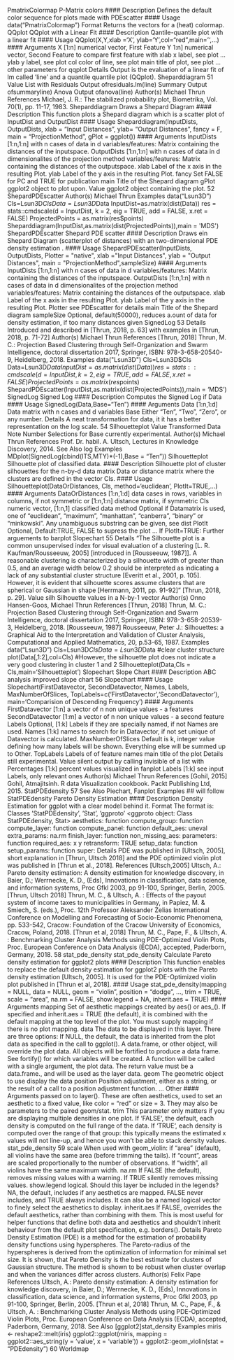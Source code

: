 PmatrixColormap P-Matrix colors
#### Description
Defines the default color sequence for plots made with PDEscatter
#### Usage
data("PmatrixColormap")
Format
Returns the vectors for a (heat) colormap.
QQplot QQplot with a Linear Fit
#### Description
Qantile-quantile plot with a linear fit
#### Usage
QQplot(X,Y,xlab ='X', ylab='Y',col="red",main='',...)
#### Arguments
X [1:n] numerical vector, First Feature
Y 1:n] numerical vector, Second Feature to compare first feature with
xlab x label, see plot ...
ylab y label, see plot
col color of line, see plot
main title of plot, see plot
... other parameters for qqplot
Details
Output is the evaluation of a linear fit of lm called ’line’ and a quantile quantile plot (QQplot).
Sheparddiagram 51
Value
List with
Residuals Output ofresiduals.lm(line)
Summary Output ofsummaryline)
Anova Output ofanova(line)
Author(s)
Michael Thrun
References
Michael, J. R.: The stabilized probability plot, Biometrika, Vol. 70(1), pp. 11-17, 1983.
Sheparddiagram Draws a Shepard Diagram
#### Description
This function plots a Shepard diagram which is a scatter plot of InputDist and OutputDist
#### Usage
Sheparddiagram(InputDists, OutputDists, xlab = "Input Distances",
ylab= "Output Distances", fancy = F,
main = "ProjectionMethod", gPlot = ggplot())
#### Arguments
InputDists [1:n,1:n] with n cases of data in d variables/features: Matrix containing the distances
of the inputspace.
OutputDists [1:n,1:n] with n cases of data in d dimensionalites of the projection method
variables/features: Matrix containing the distances of the outputspace.
xlab Label of the x axis in the resulting Plot.
ylab Label of the y axis in the resulting Plot.
fancy Set FALSE for PC and TRUE for publication
main Title of the Shepard diagram
gPlot ggplot2 object to plot upon.
Value
ggplot2 object containing the plot.
52 ShepardPDEscatter
Author(s)
Michael Thrun
Examples
data("Lsun3D")
Cls=Lsun3D$Cls
Data=Lsun3D$Data
InputDist=as.matrix(dist(Data))
res = stats::cmdscale(d = InputDist, k = 2, eig = TRUE,
add = FALSE, x.ret = FALSE)
ProjectedPoints = as.matrix(res$points)
Sheparddiagram(InputDist,as.matrix(dist(ProjectedPoints)),main = 'MDS')
ShepardPDEscatter Shepard PDE scatter
#### Description
Draws ein Shepard Diagram (scatterplot of distances) with an two-dimensional PDE density estimation
.
#### Usage
ShepardPDEscatter(InputDists, OutputDists, Plotter = "native",
xlab ="Input Distances", ylab = "Output Distances",
main = "ProjectionMethod",sampleSize)
#### Arguments
InputDists [1:n,1:n] with n cases of data in d variables/features: Matrix containing the distances
of the inputspace.
OutputDists [1:n,1:n] with n cases of data in d dimensionalites of the projection method
variables/features: Matrix containing the distances of the outputspace.
xlab Label of the x axis in the resulting Plot.
ylab Label of the y axis in the resulting Plot.
Plotter see PDEscatter for details
main Title of the Shepard diagram
sampleSize Optional, default(50000), reduces a.ount of data for density estimation, if too
many distances given
SignedLog 53
Details
Introduced and described in [Thrun, 2018, p. 63] with examples in [Thrun, 2018, p. 71-72]
Author(s)
Michael Thrun
References
[Thrun, 2018] Thrun, M. C.: Projection Based Clustering through Self-Organization and Swarm
Intelligence, doctoral dissertation 2017, Springer, ISBN: 978-3-658-20540-9, Heidelberg, 2018.
Examples
data("Lsun3D")
Cls=Lsun3D$Cls
Data=Lsun3D$Data
InputDist=as.matrix(dist(Data))
res = stats::cmdscale(d = InputDist, k = 2, eig = TRUE,
add = FALSE, x.ret = FALSE)
ProjectedPoints = as.matrix(res$points)
ShepardPDEscatter(InputDist,as.matrix(dist(ProjectedPoints)),main = 'MDS')
SignedLog Signed Log
#### Description
Computes the Signed Log if Data
#### Usage
SignedLog(Data,Base="Ten")
#### Arguments
Data [1:n,1:d] Data matrix with n cases and d variables
Base Either "Ten", "Two", "Zero", or any number.
Details
A neat transformation for data, it it has a better representation on the log scale.
54 Silhouetteplot
Value
Transformed Data
Note
Number Selections for Base currently experimental.
Author(s)
Michael Thrun
References
Prof. Dr. habil. A. Ultsch, Lectures in Knowledge Discovery, 2014.
See Also
log
Examples
MDplot(SignedLog(cbind(ITS,MTY)*(-1),Base = "Ten"))
Silhouetteplot Silhouette plot of classified data.
#### Description
Silhouette plot of cluster silhouettes for the n-by-d data matrix Data or distance matrix where the
clusters are defined in the vector Cls.
#### Usage
Silhouetteplot(DataOrDistances, Cls, method='euclidean',
PlotIt=TRUE,...)
#### Arguments
DataOrDistances
[1:n,1:d] data cases in rows, variables in columns, if not symmetric
or
[1:n,1:n] distance matrix, if symmetric
Cls numeric vector, [1:n,1] classified data
method Optional if Datamatrix is used, one of "euclidean", "maximum", "manhattan",
"canberra", "binary" or "minkowski". Any unambiguous substring can be given,
see dist
PlotIt Optional, Default:TRUE, FALSE to supress the plot
... If PlotIt=TRUE: Further arguements to barplot
Slopechart 55
Details
"The Silhouette plot is a common unsupervised index for visual evaluation of a clustering [L. R.
Kaufman/Rousseeuw, 2005] [introduced in [Rousseeuw, 1987]]. A reasonable clustering is characterized
by a silhouette width of greater than 0.5, and an average width below 0.2 should be interpreted
as indicating a lack of any substantial cluster structure [Everitt et al., 2001, p. 105]. However,
it is evident that silhouette scores assume clusters that are spherical or Gaussian in shape [Herrmann,
2011, pp. 91-92]" [Thrun, 2018, p. 29].
Value
silh Silhouette values in a N-by-1 vector
Author(s)
Onno Hansen-Goos, Michael Thrun
References
[Thrun, 2018] Thrun, M. C.: Projection Based Clustering through Self-Organization and Swarm
Intelligence, doctoral dissertation 2017, Springer, ISBN: 978-3-658-20539-3, Heidelberg, 2018.
[Rousseeuw, 1987] Rousseeuw, Peter J.: Silhouettes: a Graphical Aid to the Interpretation and
Validation of Cluster Analysis, Computational and Applied Mathematics, 20, p.53-65, 1987.
Examples
data("Lsun3D")
Cls=Lsun3D$Cls
Data=Lsun3D$Data
#clear cluster structure
plot(Data[,1:2],col=Cls)
#However, the silhouette plot does not indicate a very good clustering in cluster 1 and 2
Silhouetteplot(Data,Cls = Cls,main='Silhouetteplot')
Slopechart Slope Chart
#### Description
ABC analysis improved slope chart
56 Slopechart
#### Usage
Slopechart(FirstDatavector,
SecondDatavector,
Names,
Labels,
MaxNumberOfSlices,
TopLabels=c('FirstDatavector','SecondDatavector'),
main='Comparision of Descending Frequency')
#### Arguments
FirstDatavector
[1:n] a vector of n non unique values - a features
SecondDatavector
[1:m] a vector of n non unique values - a second feature
Labels Optional, [1:k] Labels if they are specially named, if not Names are used.
Names [1:k] names to search for in Datavector, if not set unique of Datavector is calculated.
MaxNumberOfSlices
Default is k, integer value defining how many labels will be shown. Everything
else will be summed up to Other.
TopLabels Labels of of feature names
main title of the plot
Details
still experimental.
Value
silent output by calling invisible of a list with
Percentages [1:k] percent values visualized in fanplot
Labels [1:k] see input Labels, only relevant ones
Author(s)
Michael Thrun
References
[Gohil, 2015] Gohil, Atmajitsinh. R data Visualization cookbook. Packt Publishing Ltd, 2015.
StatPDEdensity 57
See Also
Piechart, Fanplot
Examples
## will follow
StatPDEdensity Pareto Density Estimation
#### Description
Density Estimation for ggplot with a clear model behind it.
Format
The format is: Classes ’StatPDEdensity’, ’Stat’, ’ggproto’ <ggproto object: Class StatPDEdensity,
Stat> aesthetics: function compute_group: function compute_layer: function compute_panel: function
default_aes: uneval extra_params: na.rm finish_layer: function non_missing_aes: parameters:
function required_aes: x y retransform: TRUE setup_data: function setup_params: function super:
<ggproto object: Class Stat>
Details
PDE was published in [Ultsch, 2005], short explanation in [Thrun, Ultsch 2018] and the PDE
optimized violin plot was published in [Thrun et al., 2018].
References
[Ultsch,2005] Ultsch, A.: Pareto density estimation: A density estimation for knowledge discovery,
in Baier, D.; Werrnecke, K. D., (Eds), Innovations in classification, data science, and information
systems, Proc Gfkl 2003, pp 91-100, Springer, Berlin, 2005.
[Thrun, Ultsch 2018] Thrun, M. C., & Ultsch, A. : Effects of the payout system of income taxes
to municipalities in Germany, in Papiez, M. & Smiech„ S. (eds.), Proc. 12th Professor Aleksander
Zelias International Conference on Modelling and Forecasting of Socio-Economic Phenomena, pp.
533-542, Cracow: Foundation of the Cracow University of Economics, Cracow, Poland, 2018.
[Thrun et al, 2018] Thrun, M. C., Pape, F., & Ultsch, A. : Benchmarking Cluster Analysis Methods
using PDE-Optimized Violin Plots, Proc. European Conference on Data Analysis (ECDA),
accepted, Paderborn, Germany, 2018.
58 stat_pde_density
stat_pde_density Calculate Pareto density estimation for ggplot2 plots
#### Description
This function enables to replace the default density estimation for ggplot2 plots with the Pareto
density estimation [Ultsch, 2005]. It is used for the PDE-Optimized violin plot published in [Thrun
et al, 2018].
#### Usage
stat_pde_density(mapping = NULL,
data = NULL,
geom = "violin",
position = "dodge",
...,
trim = TRUE,
scale = "area",
na.rm = FALSE,
show.legend = NA,
inherit.aes = TRUE)
#### Arguments
mapping Set of aesthetic mappings created by aes() or aes_(). If specified and inherit.aes = TRUE
(the default), it is combined with the default mapping at the top level of the plot.
You must supply mapping if there is no plot mapping.
data The data to be displayed in this layer. There are three options:
If NULL, the default, the data is inherited from the plot data as specified in the
call to ggplot().
A data.frame, or other object, will override the plot data. All objects will be
fortified to produce a data frame. See fortify() for which variables will be
created.
A function will be called with a single argument, the plot data. The return
value must be a data.frame., and will be used as the layer data.
geom The geometric object to use display the data
position Position adjustment, either as a string, or the result of a call to a position adjustment
function.
... Other #### Arguments passed on to layer(). These are often aesthetics, used to set
an aesthetic to a fixed value, like color = "red" or size = 3. They may also
be parameters to the paired geom/stat.
trim This parameter only matters if you are displaying multiple densities in one plot.
If ‘FALSE‘, the default, each density is computed on the full range of the data.
If ‘TRUE‘, each density is computed over the range of that group: this typically
means the estimated x values will not line-up, and hence you won’t be able to
stack density values.
stat_pde_density 59
scale When used with geom_violin: if "area" (default), all violins have the same area
(before trimming the tails). If "count", areas are scaled proportionally to the
number of observations. If "width", all violins have the same maximum width.
na.rm If FALSE (the default), removes missing values with a warning. If TRUE silently
removes missing values.
show.legend logical. Should this layer be included in the legends? NA, the default, includes if
any aesthetics are mapped. FALSE never includes, and TRUE always includes. It
can also be a named logical vector to finely select the aesthetics to display.
inherit.aes If FALSE, overrides the default aesthetics, rather than combining with them.
This is most useful for helper functions that define both data and aesthetics and
shouldn’t inherit behaviour from the default plot specification, e.g. borders().
Details
Pareto Density Estimation (PDE) is a method for the estimation of probability density functions
using hyperspheres. The Pareto-radius of the hyperspheres is derived from the optimization of
information for minimal set size. It is shown, that Pareto Density is the best estimate for clusters of
Gaussian structure. The method is shown to be robust when cluster overlap and when the variances
differ across clusters.
Author(s)
Felix Pape
References
Ultsch, A.: Pareto density estimation: A density estimation for knowledge discovery, in Baier, D.;
Werrnecke, K. D., (Eds), Innovations in classification, data science, and information systems, Proc
Gfkl 2003, pp 91-100, Springer, Berlin, 2005.
[Thrun et al, 2018] Thrun, M. C., Pape, F., & Ultsch, A. : Benchmarking Cluster Analysis Methods
using PDE-Optimized Violin Plots, Proc. European Conference on Data Analysis (ECDA),
accepted, Paderborn, Germany, 2018.
See Also
[ggplot2]stat_density
Examples
miris <- reshape2::melt(iris)
ggplot2::ggplot(miris,
mapping = ggplot2::aes_string(y = 'value', x = 'variable')) +
ggplot2::geom_violin(stat = "PDEdensity")
60 Worldmap
